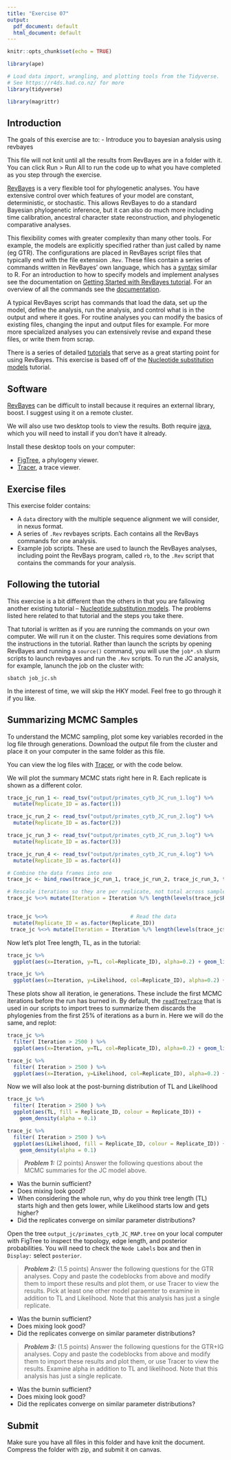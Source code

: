 ```yaml
---
title: "Exercise 07"
output:
  pdf_document: default
  html_document: default
---
```


```r
knitr::opts_chunk$set(echo = TRUE)

library(ape)

# Load data import, wrangling, and plotting tools from the Tidyverse. 
# See https://r4ds.had.co.nz/ for more
library(tidyverse)

library(magrittr)

```


## Introduction


The goals of this exercise are to:
- Introduce you to bayesian analysis using revbayes

This file will not knit until all the results from RevBayes are in a folder with it. You can click Run > Run All to run the code up to what you have completed as you step through the exercise.


[RevBayes](https://revbayes.github.io) is a very flexible tool for phylogenetic analyses. You have extensive control over which features of your model are constant, deterministic, or stochastic. This allows RevBayes to do a standard Bayesian phylogenetic inference, but it can also do much more including time calibration, ancestral character state reconstruction, and phylogenetic comparative analyses. 

This flexibility comes with greater complexity than many other tools. For example, the models are explicitly specified rather than just called by name (eg GTR). The configurations are placed in RevBayes script files that typically end with the file extension `.Rev`. These files contain a series of commands written in RevBayes' own language, which has a  [syntax](https://revbayes.github.io/tutorials/intro/rev.html) similar to R. For an introduction to how to specify models and implement analyses see the documentation on  [Getting Started with RevBayes tutorial](https://revbayes.github.io/tutorials/intro/getting_started.html). For an overview of all the commands see the [documentation](https://revbayes.github.io/documentation/).


A typical RevBayes script has commands that load the data, set up the model, define the analysis, run the analysis, and control what is in the output and where it goes. For routine analyses you can modify the basics of existing files, changing the input and output files for example. For more more specialized analyses you can extensively revise and expand these files, or write them from scrap.

There is a series of detailed [tutorials](https://revbayes.github.io/tutorials/) that serve as a great starting point for using RevBayes. This exercise is based off of the [Nucleotide substitution models](https://revbayes.github.io/tutorials/ctmc/) tutorial.


## Software

[RevBayes](https://revbayes.github.io/) can be difficult to install because it requires an external library, boost. I suggest using it on a remote cluster.

We will also use two desktop tools to view the results. Both require [java](https://www.oracle.com/java/technologies/javase-jre8-downloads.html), which you will need to install if you don't have it already.

Install these desktop tools on your computer:

- [FigTree](https://github.com/rambaut/figtree/releases), a phylogeny viewer.
- [Tracer](http://beast.community/tracer), a trace viewer.


## Exercise files

This exercise folder contains:

- A `data` directory with the multiple sequence alignment we will consider, in nexus format.
- A series of `.Rev` revbayes scripts. Each contains all the RevBays commands for one analysis.
- Example job scripts. These are used to launch the RevBayes analyses, including point the RevBays program, called `rb`, to the `.Rev` script that contains the commands for your analysis.


## Following the tutorial

This exercise is a bit different than the others in that you are fallowing another existing tutorial -- [Nucleotide substitution models](https://revbayes.github.io/tutorials/ctmc/). The problems listed here related to that tutorial and the steps you take there. 

That tutorial is written as if you are running the commands on your own computer. We will run it on the cluster. This requires some deviations from the instructions in the tutorial. Rather than launch the scripts by opening RevBayes and running a `source()` command, you will use the `job*.sh` slurm scripts to launch revbayes and run the `.Rev` scripts. To run the JC analysis, for example, lanunch the job on the cluster with:

    sbatch job_jc.sh

In the interest of time, we will skip the HKY model. Feel free to go through it if you like.


## Summarizing MCMC Samples

To understand the MCMC sampling, plot some key variables recorded in the log file through generations. Download the output file from the cluster and place it on your computer in the same folder as this file.

You can view the log files with [Tracer](http://beast.community/tracer), or with the code below.

We will plot the summary MCMC stats right here in R. Each replicate is shown as a different color.

```r

trace_jc_run_1 <- read_tsv("output/primates_cytb_JC_run_1.log") %>%
  mutate(Replicate_ID = as.factor(1))

trace_jc_run_2 <- read_tsv("output/primates_cytb_JC_run_2.log") %>%
  mutate(Replicate_ID = as.factor(2))

trace_jc_run_3 <- read_tsv("output/primates_cytb_JC_run_3.log") %>%
  mutate(Replicate_ID = as.factor(3))

trace_jc_run_4 <- read_tsv("output/primates_cytb_JC_run_4.log") %>%
  mutate(Replicate_ID = as.factor(4))

# Combine the data frames into one
trace_jc <- bind_rows(trace_jc_run_1, trace_jc_run_2, trace_jc_run_3, trace_jc_run_4)

# Rescale iterations so they are per replicate, not total across samples
trace_jc %<>% mutate(Iteration = Iteration %/% length(levels(trace_jc$Replicate_ID)))


trace_jc %<>%                           # Read the data
  mutate(Replicate_ID = as.factor(Replicate_ID))                       # Convert the replicate id to a factor
 trace_jc %<>% mutate(Iteration = Iteration %/% length(levels(trace_jc$Replicate_ID)))  # The iterations are sequenctial across all replicates. Rescale them so that they are in number of generations per replicate, rather than total number of samples

```
Now let's plot Tree length, TL, as in the tutorial:

```r
trace_jc %>%
  ggplot(aes(x=Iteration, y=TL, col=Replicate_ID), alpha=0.2) + geom_line()
```

```r
trace_jc %>%
  ggplot(aes(x=Iteration, y=Likelihood, col=Replicate_ID), alpha=0.2) + geom_line()
```

These plots show all iteration, ie generations. These include the first MCMC iterations before the run has burned in. By default, the [`readTreeTrace`](https://revbayes.github.io/documentation/readTreeTrace.html) that is used in our scripts to import trees to summarize them discards the phylogenies from the first 25% of iterations as a burn in. Here we will do the same, and replot:


```r
trace_jc %>%
  filter( Iteration > 2500 ) %>%
  ggplot(aes(x=Iteration, y=TL, col=Replicate_ID), alpha=0.2) + geom_line()
```


```r
trace_jc %>%
  filter( Iteration > 2500 ) %>%
  ggplot(aes(x=Iteration, y=Likelihood, col=Replicate_ID), alpha=0.2) + geom_line()
```


Now we will also look at the post-burning distribution of TL and Likelihood

```r
trace_jc %>%
  filter( Iteration > 2500 ) %>%
  ggplot(aes(TL, fill = Replicate_ID, colour = Replicate_ID)) +
    geom_density(alpha = 0.1)
```

```r
trace_jc %>%
  filter( Iteration > 2500 ) %>%
  ggplot(aes(Likelihood, fill = Replicate_ID, colour = Replicate_ID)) +
    geom_density(alpha = 0.1)
```

> **_Problem 1:_** (2 points) Answer the following questions about the MCMC summaries for the JC model above.

- Was the burnin sufficient?
- Does mixing look good?
- When considering the whole run, why do you think tree length (TL) starts high and then gets lower, while Likelihood starts low and gets higher?
- Did the replicates converge on similar parameter distributions?

Open the tree `output_jc/primates_cytb_JC_MAP.tree` on your local computer with FigTree to inspect the topology, edge length, and posterior probabilities. You will need to check the `Node Labels` box and then in `Display:` select `posterior`.

> **_Problem 2:_** (1.5 points) Answer the following questions for the GTR analyses. Copy and paste the codeblocks from above and modify them to import these results and plot them, or use Tracer to view the results. Pick at least one other model paraemter to examine in addition to TL and Likelihood. Note that this analysis has just a single replicate. 

- Was the burnin sufficient?
- Does mixing look good?
- Did the replicates converge on similar parameter distributions?

> **_Problem 3:_** (1.5 points) Answer the following questions for the GTR+IG analyses. Copy and paste the codeblocks from above and modify them to import these results and plot them, or use Tracer to view the results. Examine alpha in addition to TL and likelihood. Note that this analysis has just a single replicate. 

- Was the burnin sufficient?
- Does mixing look good?
- Did the replicates converge on similar parameter distributions?

## Submit

Make sure you have all files in this folder and have knit the document. Compress the folder with zip, and submit it on canvas.

